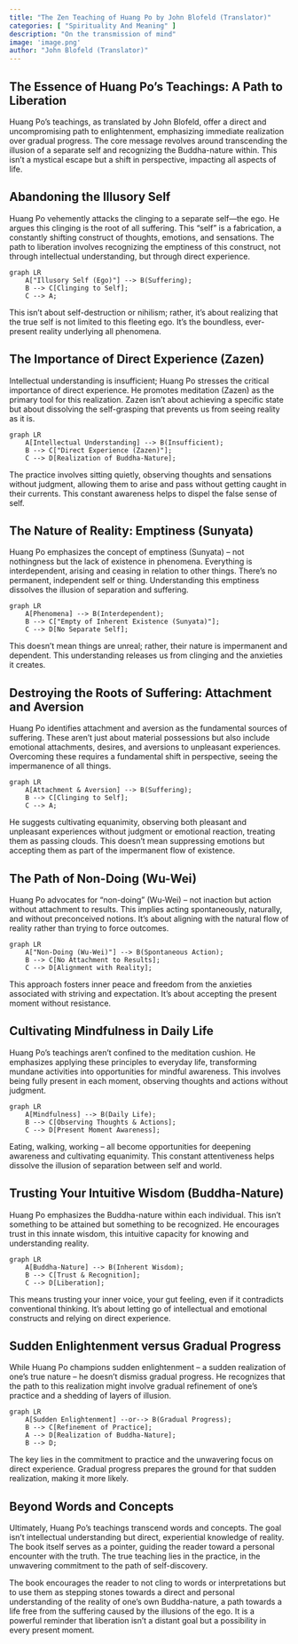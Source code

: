 ```yaml
---
title: "The Zen Teaching of Huang Po by John Blofeld (Translator)"
categories: [ "Spirituality And Meaning" ]
description: "On the transmission of mind"
image: 'image.png'
author: "John Blofeld (Translator)"
---
```

##  The Essence of Huang Po's Teachings: A Path to Liberation

Huang Po's teachings, as translated by John Blofeld, offer a direct and uncompromising path to enlightenment, emphasizing immediate realization over gradual progress.  The core message revolves around transcending the illusion of a separate self and recognizing the Buddha-nature within. This isn't a mystical escape but a shift in perspective, impacting all aspects of life.

##  Abandoning the Illusory Self

Huang Po vehemently attacks the clinging to a separate self—the ego.  He argues this clinging is the root of all suffering.  This "self" is a fabrication, a constantly shifting construct of thoughts, emotions, and sensations.  The path to liberation involves recognizing the emptiness of this construct, not through intellectual understanding, but through direct experience.

```mermaid
graph LR
    A["Illusory Self (Ego)"] --> B(Suffering);
    B --> C[Clinging to Self];
    C --> A;
```

This isn't about self-destruction or nihilism; rather, it's about realizing that the true self is not limited to this fleeting ego.  It's the boundless, ever-present reality underlying all phenomena.

##  The Importance of Direct Experience (Zazen)

Intellectual understanding is insufficient; Huang Po stresses the critical importance of direct experience.  He promotes meditation (Zazen) as the primary tool for this realization.  Zazen isn't about achieving a specific state but about dissolving the self-grasping that prevents us from seeing reality as it is.

```mermaid
graph LR
    A[Intellectual Understanding] --> B(Insufficient);
    B --> C["Direct Experience (Zazen)"];
    C --> D[Realization of Buddha-Nature];
```

The practice involves sitting quietly, observing thoughts and sensations without judgment, allowing them to arise and pass without getting caught in their currents. This constant awareness helps to dispel the false sense of self.

##  The Nature of Reality: Emptiness (Sunyata)

Huang Po emphasizes the concept of emptiness (Sunyata) – not nothingness but the lack of existence in phenomena. Everything is interdependent, arising and ceasing in relation to other things. There's no permanent, independent self or thing. Understanding this emptiness dissolves the illusion of separation and suffering.

```mermaid
graph LR
    A[Phenomena] --> B(Interdependent);
    B --> C["Empty of Inherent Existence (Sunyata)"];
    C --> D[No Separate Self];
```

This doesn't mean things are unreal; rather, their nature is impermanent and dependent.  This understanding releases us from clinging and the anxieties it creates.

##  Destroying the Roots of Suffering: Attachment and Aversion

Huang Po identifies attachment and aversion as the fundamental sources of suffering. These aren't just about material possessions but also include emotional attachments, desires, and aversions to unpleasant experiences. Overcoming these requires a fundamental shift in perspective, seeing the impermanence of all things.

```mermaid
graph LR
    A[Attachment & Aversion] --> B(Suffering);
    B --> C[Clinging to Self];
    C --> A;
```

He suggests cultivating equanimity, observing both pleasant and unpleasant experiences without judgment or emotional reaction, treating them as passing clouds. This doesn't mean suppressing emotions but accepting them as part of the impermanent flow of existence.

##  The Path of Non-Doing (Wu-Wei)

Huang Po advocates for "non-doing" (Wu-Wei) – not inaction but action without attachment to results. This implies acting spontaneously, naturally, and without preconceived notions.  It's about aligning with the natural flow of reality rather than trying to force outcomes.


```mermaid
graph LR
    A["Non-Doing (Wu-Wei)"] --> B(Spontaneous Action);
    B --> C[No Attachment to Results];
    C --> D[Alignment with Reality];
```

This approach fosters inner peace and freedom from the anxieties associated with striving and expectation.  It's about accepting the present moment without resistance.

##  Cultivating Mindfulness in Daily Life

Huang Po's teachings aren't confined to the meditation cushion.  He emphasizes applying these principles to everyday life, transforming mundane activities into opportunities for mindful awareness.  This involves being fully present in each moment, observing thoughts and actions without judgment.


```mermaid
graph LR
    A[Mindfulness] --> B(Daily Life);
    B --> C[Observing Thoughts & Actions];
    C --> D[Present Moment Awareness];
```

Eating, walking, working – all become opportunities for deepening awareness and cultivating equanimity.  This constant attentiveness helps dissolve the illusion of separation between self and world.


##  Trusting Your Intuitive Wisdom (Buddha-Nature)

Huang Po emphasizes the Buddha-nature within each individual. This isn't something to be attained but something to be recognized. He encourages trust in this innate wisdom, this intuitive capacity for knowing and understanding reality.


```mermaid
graph LR
    A[Buddha-Nature] --> B(Inherent Wisdom);
    B --> C[Trust & Recognition];
    C --> D[Liberation];
```

This means trusting your inner voice, your gut feeling, even if it contradicts conventional thinking.  It's about letting go of intellectual and emotional constructs and relying on direct experience.

##  Sudden Enlightenment versus Gradual Progress

While Huang Po champions sudden enlightenment – a sudden realization of one's true nature – he doesn't dismiss gradual progress.  He recognizes that the path to this realization might involve gradual refinement of one's practice and a shedding of layers of illusion.

```mermaid
graph LR
    A[Sudden Enlightenment] --or--> B(Gradual Progress);
    B --> C[Refinement of Practice];
    A --> D[Realization of Buddha-Nature];
    B --> D;
```

The key lies in the commitment to practice and the unwavering focus on direct experience.  Gradual progress prepares the ground for that sudden realization, making it more likely.


##  Beyond Words and Concepts

Ultimately, Huang Po's teachings transcend words and concepts.  The goal isn't intellectual understanding but direct, experiential knowledge of reality.  The book itself serves as a pointer, guiding the reader toward a personal encounter with the truth.  The true teaching lies in the practice, in the unwavering commitment to the path of self-discovery.

The book encourages the reader to not cling to words or interpretations but to use them as stepping stones towards a direct and personal understanding of the reality of one's own Buddha-nature, a path towards a life free from the suffering caused by the illusions of the ego.  It is a powerful reminder that liberation isn't a distant goal but a possibility in every present moment.

